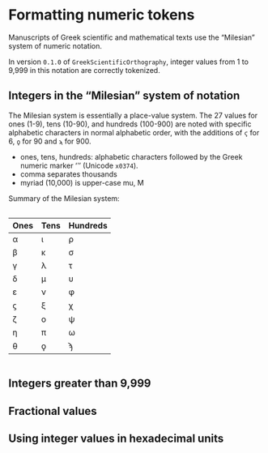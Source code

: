 # Formatting numeric tokens


Manuscripts of Greek scientific and mathematical texts use the "Milesian" system of numeric notation.

In version `0.1.0` of `GreekScientificOrthography`, integer values from 1 to 9,999 in this notation are correctly tokenized.

## Integers in the "Milesian" system of notation

The Milesian system is essentially a place-value system.  The 27 values for ones (1-9), tens (10-90), and hundreds (100-900) are noted with specific alphabetic characters in normal alphabetic order, with the additions of `ϛ` for 6, `ϙ` for 90 and `ϡ` for 900.


- ones, tens, hundreds: alphabetic characters followed by the Greek numeric marker 'ʹ' (Unicode `x0374`).
- comma separates thousands
- myriad (10,000) is upper-case mu, Μ
 


Summary of the Milesian system:


::: {.column width="40%"}

| Ones | Tens | Hundreds |
| --- | --- | --- | 
| α | ι  | ρ |
| β | κ | σ |
| γ | λ | τ |
| δ | μ | υ |
| ε| ν | φ |
| ϛ | ξ | χ |
| ζ| ο | ψ |
| η| π | ω |
| θ  | ϙ | ϡ |

:::

## Integers greater than 9,999

## Fractional values

## Using integer values in hexadecimal units